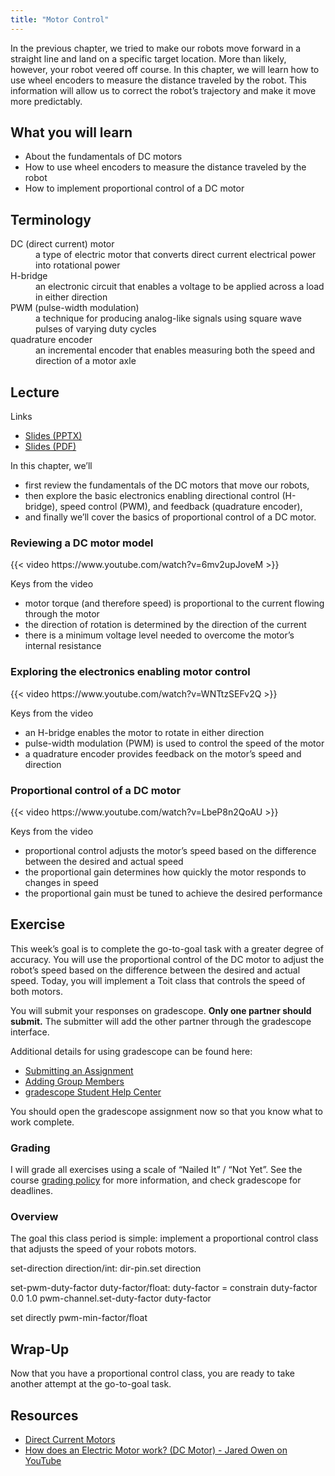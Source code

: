 ```yaml
---
title: "Motor Control"
---
```


<!-- TODO: homemade motor. encoder. bridge -->

In the previous chapter, we tried to make our robots move forward in a straight line and land on a specific target location. More than likely, however, your robot veered off course. In this chapter, we will learn how to use wheel encoders to measure the distance traveled by the robot. This information will allow us to correct the robot's trajectory and make it move more predictably.

## What you will learn

- About the fundamentals of DC motors
- How to use wheel encoders to measure the distance traveled by the robot
- How to implement proportional control of a DC motor

## Terminology

DC (direct current) motor
: a type of electric motor that converts direct current electrical power into rotational power

H-bridge
: an electronic circuit that enables a voltage to be applied across a load in either direction

PWM (pulse-width modulation)
: a technique for producing analog-like signals using square wave pulses of varying duty cycles

quadrature encoder
: an incremental encoder that enables measuring both the speed and direction of a motor axle

## Lecture

Links

- [Slides (PPTX)](../_static/lectures/07-MotorControl.pptx)
- [Slides (PDF)](../_static/lectures/07-MotorControl.pdf)

In this chapter, we'll

- first review the fundamentals of the DC motors that move our robots,
- then explore the basic electronics enabling directional control (H-bridge), speed control (PWM), and feedback (quadrature encoder),
- and finally we'll cover the basics of proportional control of a DC motor.

### Reviewing a DC motor model

{{< video https://www.youtube.com/watch?v=6mv2upJoveM >}}

Keys from the video

- motor torque (and therefore speed) is proportional to the current flowing through the motor
- the direction of rotation is determined by the direction of the current
- there is a minimum voltage level needed to overcome the motor's internal resistance

### Exploring the electronics enabling motor control

{{< video https://www.youtube.com/watch?v=WNTtzSEFv2Q >}}

Keys from the video

- an H-bridge enables the motor to rotate in either direction
- pulse-width modulation (PWM) is used to control the speed of the motor
- a quadrature encoder provides feedback on the motor's speed and direction

### Proportional control of a DC motor

{{< video https://www.youtube.com/watch?v=LbeP8n2QoAU >}}

Keys from the video

- proportional control adjusts the motor's speed based on the difference between the desired and actual speed
- the proportional gain determines how quickly the motor responds to changes in speed
- the proportional gain must be tuned to achieve the desired performance

## Exercise

This week's goal is to complete the go-to-goal task with a greater degree of accuracy. You will use the proportional control of the DC motor to adjust the robot's speed based on the difference between the desired and actual speed. Today, you will implement a Toit class that controls the speed of both motors.

You will submit your responses on gradescope. **Only one partner should submit.** The submitter will add the other partner through the gradescope interface.

Additional details for using gradescope can be found here:

- [Submitting an Assignment](https://help.gradescope.com/article/ccbpppziu9-student-submit-work)
- [Adding Group Members](https://help.gradescope.com/article/m5qz2xsnjy-student-add-group-members)
- [gradescope Student Help Center](https://help.gradescope.com/category/cyk4ij2dwi-student-workflow)

You should open the gradescope assignment now so that you know what to work complete.

### Grading

I will grade all exercises using a scale of "Nailed It" / "Not Yet". See the course [grading policy](../index.qmd#grading) for more information, and check gradescope for deadlines.

### Overview

The goal this class period is simple: implement a proportional control class that adjusts the speed of your robots motors.

  set-direction direction/int:
    dir-pin.set direction

  set-pwm-duty-factor duty-factor/float:
    duty-factor = constrain duty-factor 0.0 1.0
    pwm-channel.set-duty-factor duty-factor

set directly
  pwm-min-factor/float


## Wrap-Up

Now that you have a proportional control class, you are ready to take another attempt at the go-to-goal task.

## Resources

- [Direct Current Motors](https://www.nagwa.com/en/explainers/246108560531/)
- [How does an Electric Motor work? (DC Motor) - Jared Owen on YouTube](https://www.youtube.com/watch?app=desktop&v=CWulQ1ZSE3c)
